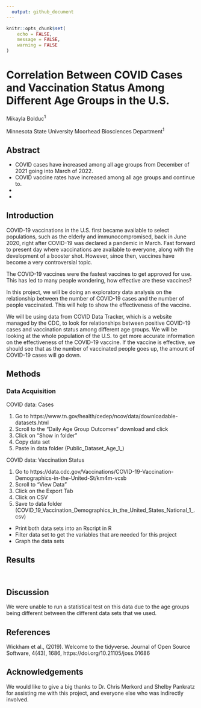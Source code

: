 ```yaml
---
  output: github_document
---
```

  
```r
knitr::opts_chunk$set(
	echo = FALSE,
	message = FALSE,
	warning = FALSE
)
```

# Correlation Between COVID Cases and Vaccination Status Among Different Age Groups in the U.S.

Mikayla Bolduc^1^
  
  Minnesota State University Moorhead Biosciences Department^1^

## Abstract

- COVID cases have increased among all age groups from December of 2021 going into March of 2022.
- COVID vaccine rates have increased among all age groups and continue to. 
- 
- 


## Introduction

COVID-19 vaccinations in the U.S. first became available to select populations, such as the elderly and immunocompromised, back in June 2020, right after COVID-19 was declared a pandemic in March. Fast forward to present day where vaccinations are available to everyone, along with the development of a booster shot. However, since then, vaccines have become a very controversial topic. 

The COVID-19 vaccines were the fastest vaccines to get approved for use. This has led to many people wondering, how effective are these vaccines?
  
  In this project, we will be doing an exploratory data analysis on the relationship between the number of COVID-19 cases and the number of people vaccinated. This will help to show the effectiveness of the vaccine. 

We will be using data from COVID Data Tracker, which is a website managed by the CDC, to look for relationships between positive COVID-19 cases and vaccination status among different age groups. We will be looking at the whole population of the U.S. to get more accurate information on the effectiveness of the COVID-19 vaccine. If the vaccine is effective, we should see that as the number of vaccinated people goes up, the amount of COVID-19 cases will go down. 

## Methods

### Data Acquisition

COVID data: Cases

1.  Go to https://www.tn.gov/health/cedep/ncov/data/downloadable-datasets.html
2. Scroll to the "Daily Age Group Outcomes" download and click 
3. Click on "Show in folder"
4. Copy data set
5. Paste in data folder (Public_Dataset_Age_1_)


COVID data: Vaccination Status

1. Go to https://data.cdc.gov/Vaccinations/COVID-19-Vaccination-Demographics-in-the-United-St/km4m-vcsb
2. Scroll to "View Data"
3. Click on the Export Tab
4. Click on CSV
5. Save to data folder (COVID_19_Vaccination_Demographics_in_the_United_States_National_1_.csv)

- Print both data sets into an Rscript in R
- Filter data set to get the variables that are needed for this project
- Graph the data sets 

## Results

```r

```


```r

```


## Discussion

  We were unable to run a statistical test on this data due to the age groups being different between the different data sets that we used. 

## References
Wickham et al., (2019). Welcome to the tidyverse. Journal of Open Source
  Software, 4(43), 1686, https://doi.org/10.21105/joss.01686

## Acknowledgements
We would like to give a big thanks to Dr. Chris Merkord and Shelby Pankratz for assisting me with this project, and everyone else who was indirectly involved. 
